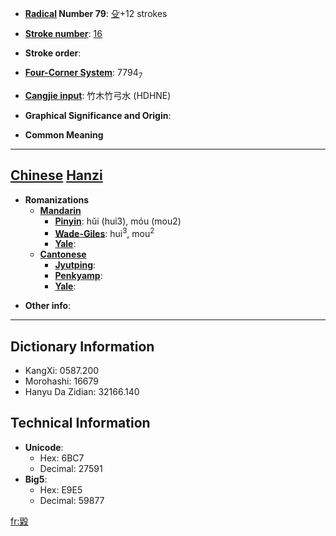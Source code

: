 * '''[[Wiktionary:Chinese radical index| Radical]] Number 79''': [[Wiktionary:Chinese radical index 殳|殳]]+12 strokes

* '''[[Wiktionary:Chinese total strokes index|Stroke number]]''': [[Wiktionary:Chinese total strokes index 16|16]]

* '''Stroke order''': 

* '''[[Wiktionary:Chinese four corner index|Four-Corner System]]''': 7794<sub>7</sub>

* '''[[Wiktionary:Chinese Cangjie index|Cangjie input]]''': 竹木竹弓水 (HDHNE)

* '''Graphical Significance and Origin''': 

* '''Common Meaning'''

----

== [[Chinese]] [[Hanzi]] ==

* '''Romanizations'''
** '''[[Mandarin]]'''
*** '''[[Pinyin]]''': hǔi (hui3), móu (mou2)
*** '''[[Wade-Giles]]''': hui<sup>3</sup>, mou<sup>2</sup>
*** '''[[Yale]]''': 
** '''[[Cantonese]]'''
*** '''[[Jyutping]]''':
*** '''[[Penkyamp]]''': 
*** '''[[Yale]]''': 

* '''Other info''': 

----

== Dictionary Information ==

* KangXi: 0587.200
* Morohashi: 16679
* Hanyu Da Zidian: 32166.140

== Technical Information ==

* '''Unicode''':
** Hex: 6BC7
** Decimal: 27591
* '''Big5''':
** Hex: E9E5
** Decimal: 59877

[[fr:毇]]